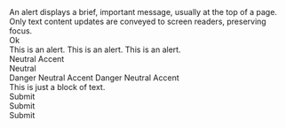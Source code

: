 

<Unstyled>
  <div className="flex flex-col gap-4 bg-ui-neutral-50 p-4 text-base text-ui-neutral-800">
    <Alert>
      <div className="flex flex-col gap-4">
        An alert displays a brief, important message, usually at the top of a
        page. Only text content updates are conveyed to screen readers,
        preserving focus.
        <div className="flex flex-wrap gap-2">
          <InputOutlined size="sm" placeholder="Placeholder" />
          <ButtonPrimary size="sm">Ok</ButtonPrimary>
        </div>
      </div>
    </Alert>
    <Alert type="danger">This is an alert.</Alert>
    <Alert type="success">This is an alert.</Alert>
    <Alert type="warning">This is an alert.</Alert>
    <div className="grid grid-cols-[repeat(3,auto)] justify-start justify-items-center gap-4">
      <ButtonPrimary color="neutral">Neutral</ButtonPrimary>
      <ButtonPrimary color="accent">Accent</ButtonPrimary>
      <div />
      <ButtonSecondary color="neutral">Neutral</ButtonSecondary>
      <div />
      <ButtonSecondary color="danger">Danger</ButtonSecondary>
      <ButtonTertiary color="neutral">Neutral</ButtonTertiary>
      <ButtonTertiary color="accent">Accent</ButtonTertiary>
      <ButtonTertiary color="danger">Danger</ButtonTertiary>
      <ButtonPlain color="neutral">Neutral</ButtonPlain>
      <ButtonPlain color="accent">Accent</ButtonPlain>
      <div />
    </div>
    <div>This is just a block of text.</div>
    <div className="flex gap-2">
      <InputFilled size="sm" placeholder="Placeholder" />
      <ButtonTertiary size="sm">Submit</ButtonTertiary>
    </div>
    <div className="flex gap-2">
      <InputFilled size="md" placeholder="Placeholder" />
      <ButtonTertiary size="md">Submit</ButtonTertiary>
    </div>
    <div className="flex gap-2">
      <InputFilled size="lg" placeholder="Placeholder" />
      <ButtonTertiary size="lg">Submit</ButtonTertiary>
    </div>
  </div>
</Unstyled>
